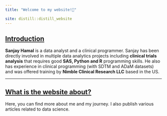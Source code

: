 ```yaml
---
title: "Welcome to my website!👋"

site: distill::distill_website
---
```




## [Introduction]{.ul}

**Sanjay Hamal** is a data analyst and a clinical programmer. Sanjay has been directly involved in multiple data analytics projects including **clinical trials analysis** that requires good **SAS, Python and R** programming skills. He also has experience in clinical programming (with SDTM and ADaM datasets) and was offered training by **Nimble Clinical Research LLC** based in the US.

---
## [What is the website about?]{.ul}

Here, you can find more about me and my journey. I also publish various articles related to data science.
